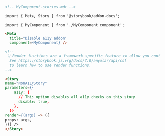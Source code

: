 ```md
<!-- MyComponent.stories.mdx -->

import { Meta, Story } from '@storybook/addon-docs';

import { MyComponent } from './MyComponent.component';

<Meta 
  title="Disable a11y addon" 
  component={MyComponent} />

<!--
 👇 Render functions are a framework specific feature to allow you control on how the component renders.
  See https://storybook.js.org/docs/7.0/angular/api/csf
  to learn how to use render functions.
-->

<Story
name="NonA11yStory"
parameters={{
    a11y: {
      // This option disables all a11y checks on this story
      disable: true,
    },
  }}
render={(args) => ({
props: args,
})} />
</Story>
```
